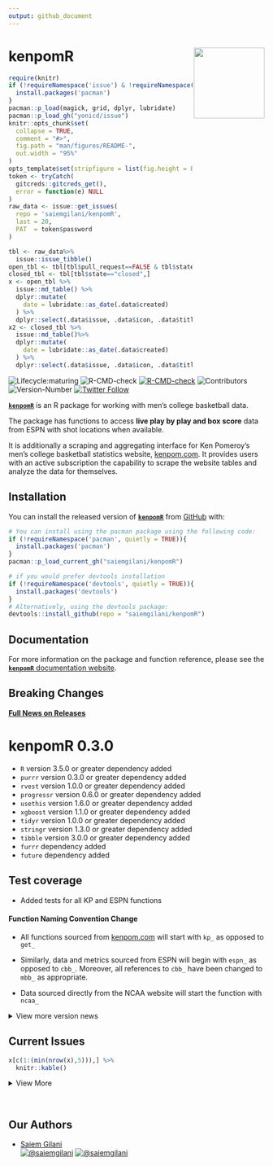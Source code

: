 ```yaml
---
output: github_document
---
```


# kenpomR <a href='http://saiemgilani.github.io/kenpomR'><img src="man/figures/logo.png" align="right" height="139"/></a>
```r
require(knitr)
if (!requireNamespace('issue') & !requireNamespace('pacman')){
  install.packages('pacman')
}
pacman::p_load(magick, grid, dplyr, lubridate)
pacman::p_load_gh("yonicd/issue")
knitr::opts_chunk$set(
  collapse = TRUE,
  comment = "#>",
  fig.path = "man/figures/README-",
  out.width = "95%"
)
opts_template$set(stripfigure = list(fig.height = 8, out.width = "95%"))
token <- tryCatch(
  gitcreds::gitcreds_get(),
  error = function(e) NULL
)
raw_data <- issue::get_issues(
  repo = 'saiemgilani/kenpomR',
  last = 20,
  PAT  = token$password
)

tbl <- raw_data%>%
  issue::issue_tibble()
open_tbl <- tbl[tbl$pull_request==FALSE & tbl$state=="open",]
closed_tbl <- tbl[tbl$state=="closed",]
x <- open_tbl %>%
  issue::md_table() %>% 
  dplyr::mutate(
    date = lubridate::as_date(.data$created)
  ) %>% 
  dplyr::select(.data$issue, .data$icon, .data$title, .data$labels, .data$opened_by, .data$date, .data$closed)
x2 <- closed_tbl %>% 
  issue::md_table()%>% 
  dplyr::mutate(
    date = lubridate::as_date(.data$created)
  ) %>% 
  dplyr::select(.data$issue, .data$icon, .data$title, .data$labels, .data$opened_by, .data$date, .data$closed)
```


<!-- badges: start -->

![Lifecycle:maturing](https://img.shields.io/badge/lifecycle-maturing-blue.svg?style=for-the-badge&logo=github) ![R-CMD-check](https://img.shields.io/github/workflow/status/saiemgilani/cfbfastr/R-CMD-check?label=R-CMD-Check&logo=R&logoColor=blue&style=for-the-badge)
[![R-CMD-check](https://github.com/saiemgilani/kenpomR/actions/workflows/R-CMD-check.yaml/badge.svg?branch=master)](https://github.com/saiemgilani/kenpomR/actions/workflows/R-CMD-check.yaml)
![Contributors](https://img.shields.io/github/contributors/saiemgilani/kenpomr?style=for-the-badge)
![Version-Number](https://img.shields.io/github/r-package/v/saiemgilani/kenpomr?label=kenpomR&logo=R&style=for-the-badge) [![Twitter Follow](https://img.shields.io/twitter/follow/saiemgilani?color=blue&label=%40saiemgilani&logo=twitter&style=for-the-badge)](https://twitter.com/saiemgilani) <!-- badges: end -->

[**`kenpomR`**](https://saiemgilani.github.io/kenpomR/) is an R package for working with men's college basketball data. 

The package has functions to access **live play by play and box score** data from ESPN with shot locations when available.

It is additionally a scraping and aggregating interface for Ken Pomeroy's men's college basketball statistics website, [kenpom.com](https://kenpom.com). It provides users with an active subscription the capability to scrape the website tables and analyze the data for themselves.

## Installation

You can install the released version of [**`kenpomR`**](https://github.com/saiemgilani/kenpomR/) from [GitHub](https://github.com/saiemgilani/kenpomR) with:

``` r
# You can install using the pacman package using the following code:
if (!requireNamespace('pacman', quietly = TRUE)){
  install.packages('pacman')
}
pacman::p_load_current_gh("saiemgilani/kenpomR")
```

``` r
# if you would prefer devtools installation
if (!requireNamespace('devtools', quietly = TRUE)){
  install.packages('devtools')
}
# Alternatively, using the devtools package:
devtools::install_github(repo = "saiemgilani/kenpomR")
```

## Documentation

For more information on the package and function reference, please see the  [**`kenpomR`** documentation website](https://saiemgilani.github.io/kenpomR/).

## **Breaking Changes**

[**Full News on Releases**](https://saiemgilani.github.io/kenpomR/news/index.html)

# **kenpomR 0.3.0**

- ```R``` version 3.5.0 or greater dependency added
- ```purrr``` version 0.3.0 or greater dependency added
- ```rvest``` version 1.0.0 or greater dependency added
- ```progressr``` version 0.6.0 or greater dependency added
- ```usethis``` version 1.6.0 or greater dependency added
- ```xgboost``` version 1.1.0 or greater dependency added
- ```tidyr``` version 1.0.0 or greater dependency added
- ```stringr``` version 1.3.0 or greater dependency added
- ```tibble``` version 3.0.0 or greater dependency added
- ```furrr``` dependency added
- ```future``` dependency added

## **Test coverage**

* Added tests for all KP and ESPN functions

#### **Function Naming Convention Change**

* All functions sourced from [kenpom.com](https://www.kenpom.com/) will start with `kp_` as opposed to `get_` 

* Similarly, data and metrics sourced from ESPN will begin with `espn_` as opposed to `cbb_`. Moreover, all references to `cbb_` have been changed to `mbb_` as appropriate.

* Data sourced directly from the NCAA website will start the function with `ncaa_`


<details><summary>View more version news</summary>

#### New in v0.2.0-3: Support for ESPN's college basketball game data and NCAA NET Rankings

See the following ~~four~~ eight functions:

- [```kenpomR::espn_mbb_game_all()```](https://saiemgilani.github.io/kenpomR/reference/espn_mbb_game_all.html)
- [```kenpomR::espn_mbb_pbp()```](https://saiemgilani.github.io/kenpomR/reference/espn_mbb_pbp.html)
- [```kenpomR::espn_mbb_team_box()```](https://saiemgilani.github.io/kenpomR/reference/espn_mbb_team_box.html)

- [```kenpomR::espn_mbb_player_box()```](https://saiemgilani.github.io/kenpomR/reference/espn_mbb_player_box.html)

- [```kenpomR::espn_mbb_teams()```](https://saiemgilani.github.io/kenpomR/reference/espn_mbb_teams.html) (bumps to v0.2.1)

- [```kenpomR::espn_mbb_conferences()```](https://saiemgilani.github.io/kenpomR/reference/espn_mbb_conferences.html) (bumps to v0.2.1)

- [```kenpomR::espn_mbb_scoreboard()```](https://saiemgilani.github.io/kenpomR/reference/espn_mbb_scoreboard.html) (bumps to v0.2.2)
- [```kenpomR::ncaa_mbb_NET_rankings()```](https://saiemgilani.github.io/kenpomR/reference/ncaa_mbb_NET_rankings.html) (bumps to v0.2.3)
- [```kenpomR::espn_mbb_rankings()```](https://saiemgilani.github.io/kenpomR/reference/espn_mbb_rankings.html) (bumps to v0.2.3)

</details>

## Current Issues

```r
x[c(1:(min(nrow(x),5))),] %>%
  knitr::kable()
```

<details><summary>View More</summary>

```r
x2[c(1:(min(nrow(x),5))),] %>%
  knitr::kable()
```

</details>
<br>


## **Our Authors**

-   [Saiem Gilani](https://twitter.com/saiemgilani)       
<a href="https://twitter.com/saiemgilani" target="blank"><img src="https://img.shields.io/twitter/follow/saiemgilani?color=blue&label=%40saiemgilani&logo=twitter&style=for-the-badge" alt="@saiemgilani" /></a>
<a href="https://github.com/saiemgilani" target="blank"><img src="https://img.shields.io/github/followers/saiemgilani?color=eee&logo=Github&style=for-the-badge" alt="@saiemgilani" /></a>
